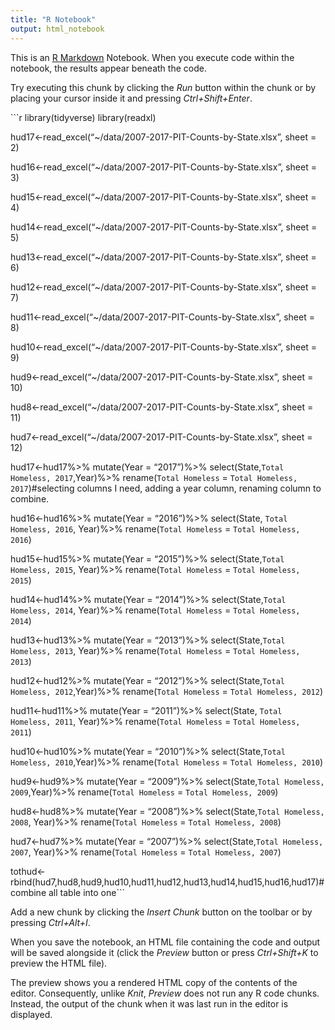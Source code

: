 ```yaml
---
title: "R Notebook"
output: html_notebook
---
```


This is an [R Markdown](http://rmarkdown.rstudio.com) Notebook. When you execute code within the notebook, the results appear beneath the code. 

Try executing this chunk by clicking the *Run* button within the chunk or by placing your cursor inside it and pressing *Ctrl+Shift+Enter*. 

```r
library(tidyverse)
library(readxl)

hud17<-read_excel("~/data/2007-2017-PIT-Counts-by-State.xlsx", sheet = 2)

hud16<-read_excel("~/data/2007-2017-PIT-Counts-by-State.xlsx", sheet = 3)

hud15<-read_excel("~/data/2007-2017-PIT-Counts-by-State.xlsx", sheet = 4)

hud14<-read_excel("~/data/2007-2017-PIT-Counts-by-State.xlsx", sheet = 5)

hud13<-read_excel("~/data/2007-2017-PIT-Counts-by-State.xlsx", sheet = 6)

hud12<-read_excel("~/data/2007-2017-PIT-Counts-by-State.xlsx", sheet = 7)

hud11<-read_excel("~/data/2007-2017-PIT-Counts-by-State.xlsx", sheet = 8)

hud10<-read_excel("~/data/2007-2017-PIT-Counts-by-State.xlsx", sheet = 9)

hud9<-read_excel("~/data/2007-2017-PIT-Counts-by-State.xlsx", sheet = 10)

hud8<-read_excel("~/data/2007-2017-PIT-Counts-by-State.xlsx", sheet = 11)

hud7<-read_excel("~/data/2007-2017-PIT-Counts-by-State.xlsx", sheet = 12)


hud17<-hud17%>%
  mutate(Year = "2017")%>%
  select(State,`Total Homeless, 2017`,Year)%>%
  rename(`Total Homeless` = `Total Homeless, 2017`)#selecting columns I need, adding a year column, renaming column to combine. 

hud16<-hud16%>%
  mutate(Year = "2016")%>%
  select(State, `Total Homeless, 2016`, Year)%>%
    rename(`Total Homeless` = `Total Homeless, 2016`)

hud15<-hud15%>%
  mutate(Year = "2015")%>%
  select(State,`Total Homeless, 2015`, Year)%>%
  rename(`Total Homeless` = `Total Homeless, 2015`)

hud14<-hud14%>%
  mutate(Year = "2014")%>%
  select(State,`Total Homeless, 2014`, Year)%>%
  rename(`Total Homeless` = `Total Homeless, 2014`)


hud13<-hud13%>%
  mutate(Year = "2013")%>%
  select(State,`Total Homeless, 2013`, Year)%>%
  rename(`Total Homeless` = `Total Homeless, 2013`)

hud12<-hud12%>%
  mutate(Year = "2012")%>%
  select(State,`Total Homeless, 2012`,Year)%>%
  rename(`Total Homeless` = `Total Homeless, 2012`)

hud11<-hud11%>%
  mutate(Year = "2011")%>%
  select(State, `Total Homeless, 2011`, Year)%>%
  rename(`Total Homeless` = `Total Homeless, 2011`)

hud10<-hud10%>%
  mutate(Year = "2010")%>%
  select(State,`Total Homeless, 2010`,Year)%>%
  rename(`Total Homeless` = `Total Homeless, 2010`)

hud9<-hud9%>%
  mutate(Year = "2009")%>%
  select(State,`Total Homeless, 2009`,Year)%>%
  rename(`Total Homeless` = `Total Homeless, 2009`)

hud8<-hud8%>%
  mutate(Year = "2008")%>%
  select(State,`Total Homeless, 2008`, Year)%>%
  rename(`Total Homeless` = `Total Homeless, 2008`)

hud7<-hud7%>%
  mutate(Year = "2007")%>%
  select(State,`Total Homeless, 2007`, Year)%>%
  rename(`Total Homeless` = `Total Homeless, 2007`)


tothud<-rbind(hud7,hud8,hud9,hud10,hud11,hud12,hud13,hud14,hud15,hud16,hud17)#combine all table into one```

Add a new chunk by clicking the *Insert Chunk* button on the toolbar or by pressing *Ctrl+Alt+I*.

When you save the notebook, an HTML file containing the code and output will be saved alongside it (click the *Preview* button or press *Ctrl+Shift+K* to preview the HTML file).

The preview shows you a rendered HTML copy of the contents of the editor. Consequently, unlike *Knit*, *Preview* does not run any R code chunks. Instead, the output of the chunk when it was last run in the editor is displayed.
